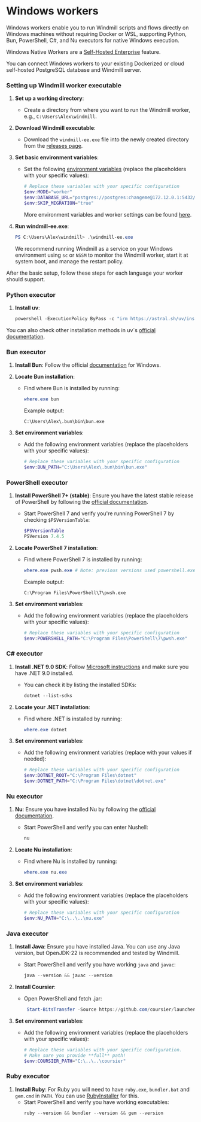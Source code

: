 
# Windows workers

Windows workers enable you to run Windmill scripts and flows directly on Windows machines without requiring Docker or WSL, supporting Python, Bun, PowerShell, C#, and Nu executors for native Windows execution.

Windows Native Workers are a [Self-Hosted Enterprise](/pricing) feature.

You can connect Windows workers to your existing Dockerized or cloud self-hosted PostgreSQL database and Windmill server.

### Setting up Windmill worker executable

1. **Set up a working directory**:
   - Create a directory from where you want to run the Windmill worker, e.g., `C:\Users\Alex\windmill`.

2. **Download Windmill executable**:
   - Download the `windmill-ee.exe` file into the newly created directory from the [releases page](https://github.com/windmill-labs/windmill/releases).

3. **Set basic environment variables**:
   - Set the following [environment variables](../../core_concepts/47_environment_variables/index.mdx) (replace the placeholders with your specific values):
     ```powershell
     # Replace these variables with your specific configuration
     $env:MODE="worker"
     $env:DATABASE_URL="postgres://postgres:changeme@172.12.0.1:5432/windmill?sslmode=disable"
     $env:SKIP_MIGRATION="true"
     ```
     More environment variables and worker settings can be found [here](https://github.com/windmill-labs/windmill?tab=readme-ov-file#environment-variables).

4. **Run windmill-ee.exe**:
   ```powershell
   PS C:\Users\Alex\windmill> .\windmill-ee.exe
   ```
   We recommend running Windmill as a service on your Windows environment using `sc` or `NSSM` to monitor the Windmill worker, start it at system boot, and manage the restart policy.

After the basic setup, follow these steps for each language your worker should support.

### Python executor

1. **Install uv**:
   ```powershell
   powershell -ExecutionPolicy ByPass -c "irm https://astral.sh/uv/install.ps1 | iex"
   ```
You can also check other installation methods in uv`s [official documentation](https://docs.astral.sh/uv/getting-started/installation/).

### Bun executor

1. **Install Bun**: Follow the official [documentation](https://bun.sh/docs/installation) for Windows.
2. **Locate Bun installation**:
   - Find where Bun is installed by running:
     ```powershell
     where.exe bun
     ```
     Example output:
     ```plaintext
     C:\Users\Alex\.bun\bin\bun.exe
     ```

3. **Set environment variables**:
   - Add the following environment variables (replace the placeholders with your specific values):
     ```powershell
     # Replace these variables with your specific configuration
     $env:BUN_PATH="C:\Users\Alex\.bun\bin\bun.exe"
     ```
### PowerShell executor
1. **Install PowerShell 7+ (stable)**: Ensure you have the latest stable release of PowerShell by following the [official documentation](https://learn.microsoft.com/en-us/powershell/scripting/install/installing-powershell-on-windows).
   - Start PowerShell 7 and verify you're running PowerShell 7 by checking `$PSVersionTable`:
     ```powershell
     $PSVersionTable
     PSVersion 7.4.5
     ```

2. **Locate PowerShell 7 installation**:
   - Find where PowerShell 7 is installed by running:
     ```powershell
     where.exe pwsh.exe # Note: previous versions used powershell.exe
     ```
     Example output:
     ```plaintext
     C:\Program Files\PowerShell\7\pwsh.exe
     ```

3. **Set environment variables**:
   - Add the following environment variables (replace the placeholders with your specific values):
     ```powershell
     # Replace these variables with your specific configuration
     $env:POWERSHELL_PATH="C:\Program Files\PowerShell\7\pwsh.exe"
     ```

### C# executor

1. **Install .NET 9.0 SDK**: Follow [Microsoft instructions](https://learn.microsoft.com/en-us/dotnet/core/install/windows) and make sure you have .NET 9.0 installed.
   - You can check it by listing the installed SDKs:
     ```powershell
     dotnet --list-sdks
     ```
2. **Locate your .NET installation**:
   - Find where .NET is installed by running:
     ```powershell
     where.exe dotnet
     ```

3. **Set environment variables**:
   - Add the following environment variables (replace with your values if needed):
     ```powershell
     # Replace these variables with your specific configuration
     $env:DOTNET_ROOT="C:\Program Files\dotnet"
     $env:DOTNET_PATH="C:\Program Files\dotnet\dotnet.exe"
     ```


### Nu executor

1. **Nu**: Ensure you have installed Nu by following the [official documentation](https://www.nushell.sh/book/installation.html#package-managers).
   - Start PowerShell and verify you can enter Nushell:
     ```powershell
     nu
     ```

2. **Locate Nu installation**:
   - Find where Nu is installed by running:
     ```powershell
     where.exe nu.exe 
     ```

3. **Set environment variables**:
   - Add the following environment variables (replace the placeholders with your specific values):
     ```powershell
     # Replace these variables with your specific configuration
     $env:NU_PATH="C:\..\..\nu.exe"
     ```
### Java executor

1. **Install Java**: Ensure you have installed Java. You can use any Java version, but OpenJDK-22 is recommended and tested by Windmill.
   - Start PowerShell and verify you have working `java` and `javac`:
     ```powershell
     java --version && javac --version
     ```

2. **Install Coursier**:
   - Open PowerShell and fetch .jar:
     ```powershell
      Start-BitsTransfer -Source https://github.com/coursier/launchers/raw/master/coursier -Destination coursier
     ```

3. **Set environment variables**:
   - Add the following environment variables (replace the placeholders with your specific values):
     ```powershell
     # Replace these variables with your specific configuration.
     # Make sure you provide **full** path!
     $env:COURSIER_PATH="C:\..\..\coursier"
     ```

### Ruby executor

1. **Install Ruby**: For Ruby you will need to have `ruby.exe`, `bundler.bat` and `gem.cmd` in `PATH`. You can use [RubyInstaller](https://rubyinstaller.org/) for this.
   - Start PowerShell and verify you have working executables:
     ```powershell
     ruby --version && bundler --version && gem --version
     ```
